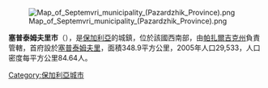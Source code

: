 [[Image:Map_of_Septemvri_municipality_(Pazardzhik_Province).png|right]]

{{Coord|42.217|N|24.1|E|display=title}}

'''塞普泰姆夫里市'''（{{lang-bg|Септември}}），是[[保加利亞|保加利亞]]的城鎮，位於該國西南部，由[[帕扎爾吉克州|帕扎爾吉克州]]負責管轄，首府設於[[塞普泰姆夫里|塞普泰姆夫里]]，面積348.9平方公里，2005年人口29,533，人口密度每平方公里84.64人。

{{Bulgaria-geo-stub}}
[[Category:保加利亞城市|Category:保加利亞城市]]